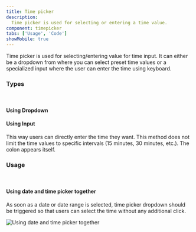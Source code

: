 ```yaml
---
title: Time picker
description:
  Time picker is used for selecting or entering a time value.
component: timepicker
tabs: ['Usage', 'Code']
showMobile: true
---
```


Time picker is used for selecting/entering value for time input. It can either be a dropdown from where you can select preset time values or a specialized input where the user can enter the time using keyboard.

### Types

<br/>

#### Using Dropdown

<Preview name='datepicker-date-and-time-picker'/>

#### Using Input

This way users can directly enter the time they want. This method does not limit the time values to specific intervals (15 minutes, 30 minutes, etc.). The colon appears itself.

<Preview name='components-timepicker-all'/>

### Usage

<br/>

#### Using date and time picker together

As soon as a date or date range is selected, time picker dropdown should be triggered so that users can select the time without any additional click.

![Using date and time picker together](./images/timepicker-1.png)

<br/>
<br/>
